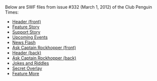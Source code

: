 Below are SWF files from issue #332 (March 1, 2012) of the Club Penguin Times:
*[[Media:News332HeaderFront.swf|Header (front)]]
*[[Media:News332FeatureStory.swf|Feature Story]]
*[[Media:News332SupportStory.swf|Support Story]]
*[[Media:News332UpcomingEvents.swf|Upcoming Events]]
*[[Media:News332NewsFlash.swf|News Flash]]
*[[Media:News332AskAuntArcticFront.swf|Ask Captain Rockhopper (front)]]
*[[Media:News332HeaderBack.swf|Header (back)]]
*[[Media:News332AskAuntArcticBack.swf|Ask Captain Rockhopper (back)]]
*[[Media:News332JokesAndRiddles.swf|Jokes and Riddles]]
*[[Media:News332SecretOverlay.swf|Secret Overlay]]
*[[Media:News332FeatureMore.swf|Feature More]]
